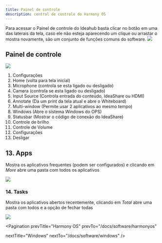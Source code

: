 ```yaml
---
title: Painel de controle
description: central de controle do Harmony OS
---
```


<div className="flex space-x-8 items-center text-justified">
  Para acessar o Painel de controle do Ideahub basta clicar no botão em uma das laterais da tela, caso ele não esteja aparecendo um clique ou arrastar o mostra novamente, são um conjunto de funções comuns do software.

  <img className="h-32" src="/images/handle.png"/>
</div>

## Painel de controle

<img src="/images/shortcuts.png"/>

1. Configurações
2. Home (volta para tela inicial)
3. Microphone (controla se esta ligado ou desligado)
4. Camera (controla se esta ligado ou desligado)
5. Input Source (Controla entrada do conteúdo, IdeaShare ou HDMI)
6. Annotate (Da um print da tela atual e abre o Whiteboard)
7. Multi-window (Permite usar 2 aplicativos ao mesmo tempo)
8. Windows (Abre o sistema Windows do OPS)
9. Statusbar (Mostrar o código de conexão do IdeaShare)
10. Controle de brilho
11. Controle de Volume
15. Configurações
16. Desligar

## 13. Apps

Mostra os aplicativos frequentes (podem ser configurados) e clicando em *More* abre uma pasta com todos os aplicativos

<img src="/images/shortcut-apps.jpg"/>

### 14. Tasks

Mostra os aplicativos abertos recentemente, clicando em *Total* abre uma pasta com todos e a opção de fechar todas

<img src="/images/shortcut-tasks.jpg"/>

<Pagination
  prevTitle="Harmony OS"
  prevTo="/docs/software/harmonyos"

  nextTitle="Windows"
  nextTo="/docs/software/windows"
/>